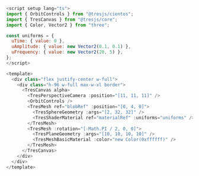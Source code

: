 
<Layout title="Vue - TresJS Basics">
  <Example10 title="Vue" description="TresJS Basics" />
  <div class="h-screen overflow-y-scroll rounded-2xl my-10 md:my-20 container max-w-7xl place-self-center">

```javascript
<script setup lang="ts">
import { OrbitControls } from "@tresjs/cientos";
import { TresCanvas } from "@tresjs/core";
import { Color, Vector2 } from "three";

const uniforms = {
  uTime: { value: 0 },
  uAmplitude: { value: new Vector2(0.1, 0.1) },
  uFrequency: { value: new Vector2(20, 5) },
};
</script>

<template>
  <div class="flex justify-center w-full">
    <div class="h-96 w-full max-w-xl border">
      <TresCanvas alpha>
        <TresPerspectiveCamera :position="[11, 11, 11]" />
        <OrbitControls />
        <TresMesh ref="blobRef" :position="[0, 4, 0]">
          <TresSphereGeometry :args="[2, 32, 32]" />
          <TresShaderMaterial ref="materialRef" :uniforms="uniforms" />
        </TresMesh>
        <TresMesh :rotation="[-Math.PI / 2, 0, 0]">
          <TresPlaneGeometry :args="[10, 10, 10, 10]" />
          <TresMeshBasicMaterial :color="new Color(0xffffff)" />
        </TresMesh>
      </TresCanvas>
    </div>
  </div>
</template>
```

  </div>

</Layout>
